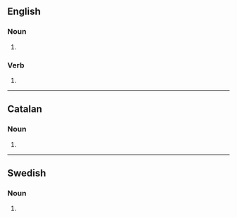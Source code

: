 {{also|televisións|télévisions}}

==English==

===Noun===
{{head|en|noun plural form}}

# {{plural of|television|lang=en}}

===Verb===
{{head|en|verb form}}

# {{en-third-person singular of|television}}

----

==Catalan==

===Noun===
{{head|ca|noun form}}

# {{plural of|televisió|lang=ca}}

----

==Swedish==

===Noun===
{{head|sv|noun form}}

# {{sv-noun-form-indef-gen|television}}